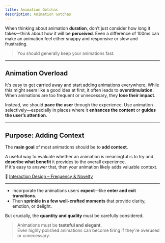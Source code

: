 ```yaml
---
title: Animation Gotchas
description: Animation Gotchas
---
```


When thinking about animation **duration**, don’t just consider how long it takes—think about how it will be **perceived**. Even a difference of 100ms can make an animation feel either snappy and responsive or slow and frustrating.

> You should generally keep your animations fast.

---

## Animation Overload

It's easy to get carried away and start adding animations everywhere. While this might seem like a good idea at first, it often leads to **overstimulation**. When animations are too frequent or unnecessary, they **lose their impact**.

Instead, we should **pace the user** through the experience. Use animation selectively—especially in places where it **enhances the content** or **guides the user’s attention**.

---

## Purpose: Adding Context

The **main goal** of most animations should be to **add context**.

A useful way to evaluate whether an animation is meaningful is to try and **describe what benefit** it provides to the overall experience.  
If it's easy to answer that, then your animation likely adds valuable context.

🔗 [Interaction Design – Frequency & Novelty](https://rauno.me/craft/interaction-design#frequency-novelty)

---

- Incorporate the animations users **expect**—like **enter and exit transitions**.
- Then **sprinkle in a few well-crafted moments** that provide clarity, emotion, or delight.

But crucially, the **quantity and quality** must be carefully considered.

> Animations must be **tasteful and elegant**.  
> Even highly polished animations can become tiring if they're overused or unnecessary.

